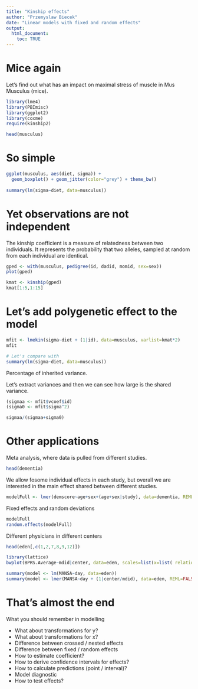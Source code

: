 ```yaml
---
title: "Kinship effects"
author: "Przemyslaw Biecek"
date: "Linear models with fixed and random effects"
output: 
  html_document:
    toc: TRUE
---
```


# Mice again

Let's find out what has an impact on maximal stress of muscle in Mus Musculus (mice).

```r
library(lme4)
library(PBImisc)
library(ggplot2)
library(coxme)
require(kinship2)

head(musculus)
```

# So simple

```r
ggplot(musculus, aes(diet, sigma)) + 
  geom_boxplot() + geom_jitter(color="grey") + theme_bw()
  
summary(lm(sigma~diet, data=musculus))
```

# Yet observations are not independent

The kinship coefficient is a measure of relatedness between two individuals. It represents the probability that two alleles, sampled at random from each individual are identical.

```r
gped <- with(musculus, pedigree(id, dadid, momid, sex=sex))
plot(gped)

kmat <- kinship(gped)
kmat[1:5,1:15]
```

# Let's add polygenetic effect to the model

```r
mfit <- lmekin(sigma~diet + (1|id), data=musculus, varlist=kmat*2)
mfit

# Let's compare with
summary(lm(sigma~diet, data=musculus))
```

Percentage of inherited variance.

Let's extract variances and then we can see how large is the shared variance.

```r
(sigmaa <- mfit$vcoef$id)
(sigma0 <- mfit$sigma^2)

sigmaa/(sigmaa+sigma0)
```

# Other applications

Meta analysis, where data is pulled from different studies.

```r
head(dementia)
```

We allow fosome individual effects in each study, but overall we are interested in the main effect shared between different studies.

```r
modelFull <- lmer(demscore~age+sex+(age+sex|study), data=dementia, REML=F)
```

Fixed effects and random deviations

```r
modelFull
random.effects(modelFull)
```

Different physicians in different centers

```r
head(eden[,c(1,2,7,8,9,12)])

library(lattice)
bwplot(BPRS.Average~mdid|center, data=eden, scales=list(x=list( relation="free")))

summary(model <- lm(MANSA~day, data=eden))
summary(model <- lmer(MANSA~day + (1|center/mdid), data=eden, REML=FALSE))
```


# That's almost the end

What you should remember in modelling

* What about transformations for y?
* What about transformations for x?
* Difference between crossed / nested effects
* Difference between fixed / random effects
* How to estimate coefficient?
* How to derive confidence intervals for effects?
* How to calculate predictions (point / interval)?
* Model diagnostic
* How to test effects?

